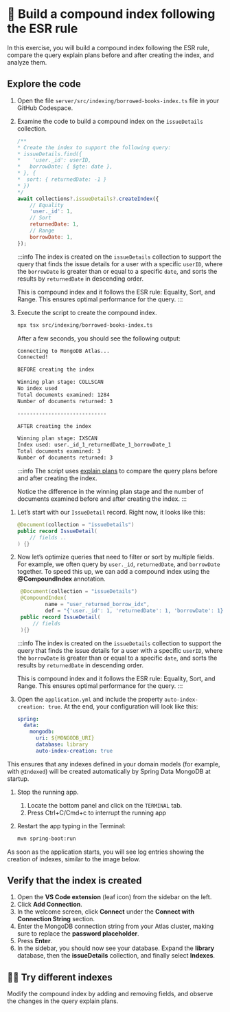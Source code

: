 
# 👐 Build a compound index following the ESR rule

In this exercise, you will build a compound index following the ESR rule, compare the query explain plans before and after creating the index, and analyze them.

## Explore the code

<Tabs groupId="server">
<TabItem value="node" label="🚀 NodeJS/Express">

1. Open the file `server/src/indexing/borrowed-books-index.ts` file in your GitHub Codespace.

2. Examine the code to build a compound index on the `issueDetails` collection.

    ```js
    /**
    * Create the index to support the following query:
    * issueDetails.find({
    *    'user._id': userID,
    *   borrowDate: { $gte: date },
    * }, {
    *  sort: { returnedDate: -1 }
    * })
    */
    await collections?.issueDetails?.createIndex({
        // Equality
        'user._id': 1,
        // Sort
        returnedDate: 1,
        // Range
        borrowDate: 1,
    });
    ```

    :::info
    The index is created on the `issueDetails` collection to support the query that finds the issue details for a user with a specific `userID`, where the `borrowDate` is greater than or equal to a specific `date`, and sorts the results by `returnedDate` in descending order.

    This is compound index and it follows the ESR rule: Equality, Sort, and Range. This ensures optimal performance for the query.
    :::

3. Execute the script to create the compound index.

    ```bash
    npx tsx src/indexing/borrowed-books-index.ts
    ```

    After a few seconds, you should see the following output:

    ```bash
    Connecting to MongoDB Atlas...
    Connected!

    BEFORE creating the index

    Winning plan stage: COLLSCAN
    No index used
    Total documents examined: 1284
    Number of documents returned: 3

    -----------------------------

    AFTER creating the index

    Winning plan stage: IXSCAN
    Index used: user._id_1_returnedDate_1_borrowDate_1
    Total documents examined: 3
    Number of documents returned: 3
    ```

    :::info
    The script uses [explain plans](https://docs.mongodb.com/manual/reference/method/cursor.explain/) to compare the query plans before and after creating the index.

    Notice the difference in the winning plan stage and the number of documents examined before and after creating the index.
    :::


</TabItem>

<TabItem value="java" label="☕️ Java Spring Boot">

1. Let’s start with our `IssueDetail` record. Right now, it looks like this:
    ```java title='src/main/java/com/mongodb/devrel/library/domain/model/IssueDetail.java'
    @Document(collection = "issueDetails")
    public record IssueDetail(
        // fields ..
    ) {}
    ``` 

2. Now let’s optimize queries that need to filter or sort by multiple fields.
    For example, we often query by `user._id`, `returnedDate`, and `borrowDate` together.
    To speed this up, we can add a compound index using the **@CompoundIndex** annotation.  
   ```java title='src/main/java/com/mongodb/devrel/library/domain/model/IssueDetail.java' 
    @Document(collection = "issueDetails")
    @CompoundIndex(
            name = "user_returned_borrow_idx", 
            def = "{'user._id': 1, 'returnedDate': 1, 'borrowDate': 1}")
    public record IssueDetail(
        // fields
    ){}
    ```

    :::info
    The index is created on the `issueDetails` collection to support the query that finds the issue details for a user with a specific `userID`, where the `borrowDate` is greater than or equal to a specific `date`, and sorts the results by `returnedDate` in descending order.

    This is compound index and it follows the ESR rule: Equality, Sort, and Range. This ensures optimal performance for the query.
    :::
3. Open the `application.yml` and include the property `auto-index-creation: true`. At the end, your configuration will look like this:


    ```yaml title='src/main/resources/application.yml'
    spring:
      data:
        mongodb:
          uri: ${MONGODB_URI}
          database: library
          auto-index-creation: true
    ```

This ensures that any indexes defined in your domain models (for example, with `@Indexed`) will be created automatically by Spring Data MongoDB at startup.

1. Stop the running app.
    1. Locate the bottom panel and click on the `TERMINAL` tab.
    1. Press Ctrl+C/Cmd+c to interrupt the running app

1. Restart the app typing in the Terminal:

    ```bash
    mvn spring-boot:run
    ```
As soon as the application starts, you will see log entries showing the creation of indexes, similar to the image below.

<Screenshot url="https://github.com/mongodb-developer/library-management-system" src="img/screenshots/70-indexing/1-index-creation.png" alt="Spring Index creation" />

</TabItem>
</Tabs>

## Verify that the index is created

1. Open the **VS Code extension** (leaf icon) from the sidebar on the left.
1. Click **Add Connection**.
1. In the welcome screen, click **Connect** under the **Connect with Connection String** section.
1. Enter the MongoDB connection string from your Atlas cluster, making sure to replace the **password placeholder**.
1. Press **Enter**.
1. In the sidebar, you should now see your database. Expand the **library** database, then the **issueDetails** collection, and finally select **Indexes**.

<Screenshot url="https://github.com/mongodb-developer/library-management-system" src="img/screenshots/70-indexing/2-index-vscode.png" alt="VS Code Extension showing the collection indexes" />

## 🦸‍♀️ Try different indexes

Modify the compound index by adding and removing fields, and observe the changes in the query explain plans.

